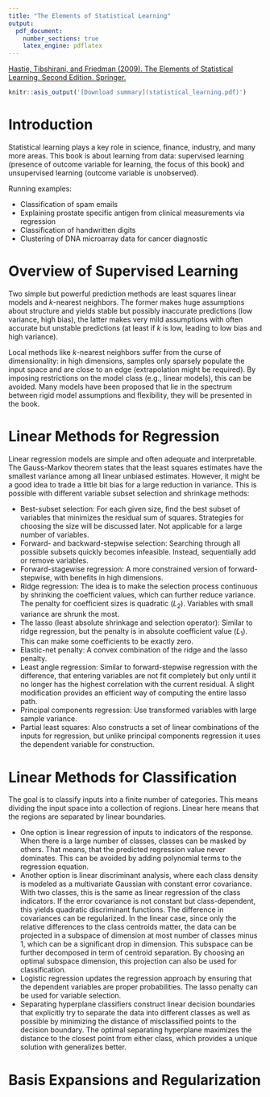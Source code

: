 ```yaml
---
title: "The Elements of Statistical Learning"
output:
  pdf_document:
    number_sections: true
    latex_engine: pdflatex
---
```


[Hastie, Tibshirani, and Friedman (2009). The Elements of Statistical Learning. Second Edition. Springer.](https://hastie.su.domains/Papers/ESLII.pdf)

```r
knitr::asis_output('[Download summary](statistical_learning.pdf)')
```

# Introduction

Statistical learning plays a key role in science, finance, industry, and many more areas. This book is about learning from data: supervised learning (presence of outcome variable for learning, the focus of this book) and unsupervised learning (outcome variable is unobserved).

Running examples:

- Classification of spam emails
- Explaining prostate specific antigen from clinical measurements via regression
- Classification of handwritten digits
- Clustering of DNA microarray data for cancer diagnostic

# Overview of Supervised Learning

Two simple but powerful prediction methods are least squares linear models and $k$-nearest neighbors. The former makes huge assumptions about structure and yields stable but possibly inaccurate predictions (low variance, high bias), the latter makes very mild assumptions with often accurate but unstable predictions (at least if $k$ is low, leading to low bias and high variance).

Local methods like $k$-nearest neighbors suffer from the curse of dimensionality: in high dimensions, samples only sparsely populate the input space and are close to an edge (extrapolation might be required). By imposing restrictions on the model class (e.g., linear models), this can be avoided. Many models have been proposed that lie in the spectrum between rigid model assumptions and flexibility, they will be presented in the book.

# Linear Methods for Regression

Linear regression models are simple and often adequate and interpretable. The Gauss-Markov theorem states that the least squares estimates have the smallest variance among all linear unbiased estimates. However, it might be a good idea to trade a little bit bias for a large reduction in variance. This is possible with different variable subset selection and shrinkage methods:

- Best-subset selection: For each given size, find the best subset of variables that minimizes the residual sum of squares. Strategies for choosing the size will be discussed later. Not applicable for a large number of variables.
- Forward- and backward-stepwise selection: Searching through all possible subsets quickly becomes infeasible. Instead, sequentially add or remove variables.
- Forward-stagewise regression: A more constrained version of forward-stepwise, with benefits in high dimensions.
- Ridge regression: The idea is to make the selection process continuous by shrinking the coefficient values, which can further reduce variance. The penalty for coefficient sizes is quadratic ($L_2$). Variables with small variance are shrunk the most.
- The lasso (least absolute shrinkage and selection operator): Similar to ridge regression, but the penalty is in absolute coefficient value ($L_1$). This can make some coefficients to be exactly zero.
- Elastic-net penalty: A convex combination of the ridge and the lasso penalty.
- Least angle regression: Similar to forward-stepwise regression with the difference, that entering variables are not fit completely but only until it no longer has the highest correlation with the current residual. A slight modification provides an efficient way of computing the entire lasso path.
- Principal components regression: Use transformed variables with large sample variance.
- Partial least squares: Also constructs a set of linear combinations of the inputs for regression, but unlike principal components regression it uses the dependent variable for construction.

# Linear Methods for Classification

The goal is to classify inputs into a finite number of categories. This means dividing the input space into a collection of regions. Linear here means that the regions are separated by linear boundaries. 

- One option is linear regression of inputs to indicators of the response. When there is a large number of classes, classes can be masked by others. That means, that the predicted regression value never dominates. This can be avoided by adding polynomial terms to the regression equation. 
- Another option is linear discriminant analysis, where each class density is modeled as a multivariate Gaussian with constant error covariance. With two classes, this is the same as linear regression of the class indicators. If the error covariance is not constant but class-dependent, this yields quadratic discriminant functions. The difference in covariances can be regularized. In the linear case, since only the relative differences to the class centroids matter, the data can be projected in a subspace of dimension at most number of classes minus 1, which can be a significant drop in dimension. This subspace can be further decomposed in term of centroid separation. By choosing an optimal subspace dimension, this projection can also be used for classification.
- Logistic regression updates the regression approach by ensuring that the dependent variables are proper probabilities. The lasso penalty can be used for variable selection. 
- Separating hyperplane classifiers construct linear decision boundaries that explicitly try to separate the data into different classes as well as possible by minimizing the distance of misclassified points to the decision boundary. The optimal separating hyperplane maximizes the distance to the closest point from either class, which provides a unique solution with generalizes better.

# Basis Expansions and Regularization

